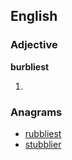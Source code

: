 ==English==

===Adjective===
'''burbliest'''

# {{superlative of|[[burbly]]}}

===Anagrams===
* [[rubbliest#English|rubbliest]]
* [[stubblier#English|stubblier]]